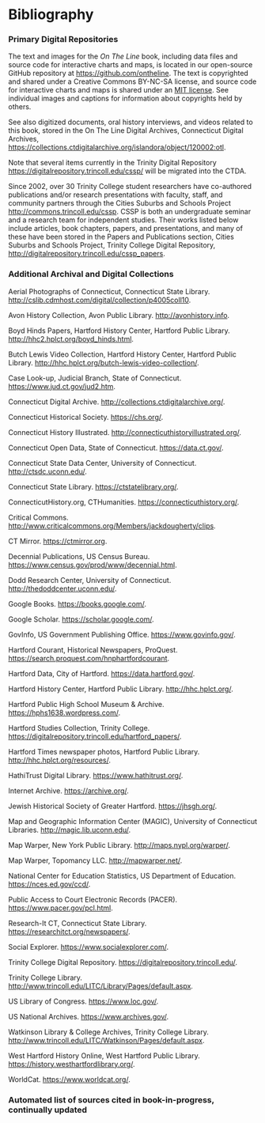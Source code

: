 # Bibliography

### Primary Digital Repositories {-}

The text and images for the *On The Line* book, including data files and source code for interactive charts and maps, is located in our open-source GitHub repository at <https://github.com/ontheline>. The text is copyrighted and shared under a Creative Commons BY-NC-SA license, and source code for interactive charts and maps is shared under an [MIT license](https://choosealicense.com/licenses/mit/). See individual images and captions for information about copyrights held by others.

See also digitized documents, oral history interviews, and videos related to this book, stored in the On The Line Digital Archives, Connecticut Digital Archives, <https://collections.ctdigitalarchive.org/islandora/object/120002:otl>.

<!-- AFTER MIGRATION, remove this note, and perhaps Zotero entry and ref to citiessuburbsandschoolsprojectarchivestrinitycollegedigitalrepository --> Note that several items currently in the Trinity Digital Repository <https://digitalrepository.trincoll.edu/cssp/> will be migrated into the CTDA.

Since 2002, over 30 Trinity College student researchers have co-authored publications and/or research presentations with faculty, staff, and community partners through the Cities Suburbs and Schools Project <http://commons.trincoll.edu/cssp>. CSSP is both an undergraduate seminar and a research team for independent studies. Their works listed below include articles, book chapters, papers, and presentations, and many of these have been stored in the Papers and Publications section, Cities Suburbs and Schools Project, Trinity College Digital Repository, <http://digitalrepository.trincoll.edu/cssp_papers>.

<!-- REMINDER - remove the 3 items above from Zotero if not entries in the book???; save in Zotero as web pages, title and URL, no accessed dates, export biblio with Chicago angle brackets, and find/replace to swap "." for "." [not sure what I meant there]; and separate each line with a return -->

### Additional Archival and Digital Collections {-}
Aerial Photographs of Connecticut, Connecticut State Library. <http://cslib.cdmhost.com/digital/collection/p4005coll10>.

Avon History Collection, Avon Public Library. <http://avonhistory.info>.

Boyd Hinds Papers, Hartford History Center, Hartford Public Library. <http://hhc2.hplct.org/boyd_hinds.html>.

Butch Lewis Video Collection, Hartford History Center, Hartford Public Library. <http://hhc.hplct.org/butch-lewis-video-collection/>.

Case Look-up, Judicial Branch, State of Connecticut. <https://www.jud.ct.gov/jud2.htm>.

Connecticut Digital Archive. <http://collections.ctdigitalarchive.org/>.

Connecticut Historical Society. <https://chs.org/>.

Connecticut History Illustrated. <http://connecticuthistoryillustrated.org/>.

Connecticut Open Data, State of Connecticut. <https://data.ct.gov/>.

Connecticut State Data Center, University of Connecticut. <http://ctsdc.uconn.edu/>.

Connecticut State Library. <https://ctstatelibrary.org/>.

ConnecticutHistory.org, CTHumanities. <https://connecticuthistory.org/>.

Critical Commons. <http://www.criticalcommons.org/Members/jackdougherty/clips>.

CT Mirror. <https://ctmirror.org>.

Decennial Publications, US Census Bureau. <https://www.census.gov/prod/www/decennial.html>.

Dodd Research Center, University of Connecticut. <http://thedoddcenter.uconn.edu/>.

Google Books. <https://books.google.com/>.

Google Scholar. <https://scholar.google.com/>.

GovInfo, US Government Publishing Office. <https://www.govinfo.gov/>.

Hartford Courant, Historical Newspapers, ProQuest. <https://search.proquest.com/hnphartfordcourant>.

Hartford Data, City of Hartford. <https://data.hartford.gov/>.

Hartford History Center, Hartford Public Library. <http://hhc.hplct.org/>.

Hartford Public High School Museum & Archive. <https://hphs1638.wordpress.com/>.

Hartford Studies Collection, Trinity College. <https://digitalrepository.trincoll.edu/hartford_papers/>.

Hartford Times newspaper photos, Hartford Public Library. <http://hhc.hplct.org/resources/>.

HathiTrust Digital Library. <https://www.hathitrust.org/>.

Internet Archive. <https://archive.org/>.

Jewish Historical Society of Greater Hartford. <https://jhsgh.org/>.

Map and Geographic Information Center (MAGIC), University of Connecticut Libraries. <http://magic.lib.uconn.edu/>.

Map Warper, New York Public Library. <http://maps.nypl.org/warper/>.

Map Warper, Topomancy LLC. <http://mapwarper.net/>.

National Center for Education Statistics, US Department of Education. <https://nces.ed.gov/ccd/>.

Public Access to Court Electronic Records (PACER). <https://www.pacer.gov/pcl.html>.

Research-It CT, Connecticut State Library. <https://researchitct.org/newspapers/>.

Social Explorer. <https://www.socialexplorer.com/>.

Trinity College Digital Repository. <https://digitalrepository.trincoll.edu/>.

Trinity College Library. <http://www.trincoll.edu/LITC/Library/Pages/default.aspx>.

US Library of Congress. <https://www.loc.gov/>.

US National Archives. <https://www.archives.gov/>.

Watkinson Library & College Archives, Trinity College Library. <http://www.trincoll.edu/LITC/Watkinson/Pages/default.aspx>.

West Hartford History Online, West Hartford Public Library. <https://history.westhartfordlibrary.org/>.

WorldCat. <https://www.worldcat.org/>.

### Automated list of sources cited in book-in-progress, continually updated {-}
